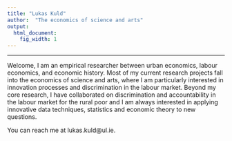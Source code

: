```yaml
---
title: "Lukas Kuld"
author:  "The economics of science and arts"
output:
  html_document:
    fig_width: 1
---
```


----
Welcome, I am an empirical researcher between urban economics, labour economics, and economic history. Most of my current research projects fall into the economics of science and arts, where I am particularly interested in innovation processes and discrimination in the labour market. Beyond my core research, I have collaborated on discrimination and accountability in the labour market for the rural poor and I am always interested in applying innovative data techniques, statistics and economic theory to new questions.

You can reach me at lukas.kuld@ul.ie.